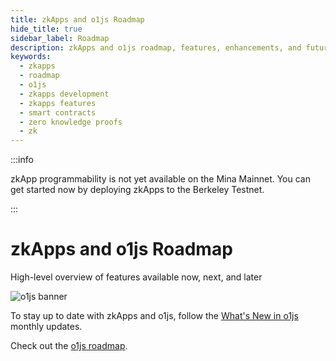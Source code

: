 ```yaml
---
title: zkApps and o1js Roadmap
hide_title: true
sidebar_label: Roadmap
description: zkApps and o1js roadmap, features, enhancements, and future development plans. 
keywords:
  - zkapps
  - roadmap
  - o1js
  - zkapps development
  - zkapps features
  - smart contracts
  - zero knowledge proofs
  - zk
---
```



:::info

zkApp programmability is not yet available on the Mina Mainnet. You can get started now by deploying zkApps to the Berkeley Testnet.

:::

# zkApps and o1js Roadmap

<Subhead>High-level overview of features available now, next, and later</Subhead>

<img
  alt="o1js banner"
  src="/img/banner-o1js.png"
/>

To stay up to date with zkApps and o1js, follow the [What's New in o1js](https://blog.o1labs.org/search?q=o1js) monthly updates. 

Check out the [o1js roadmap](https://o1labs.notion.site/o1js-Roadmap-858b056c4efe4e7a8c42371d9e54848b?pvs=4).



